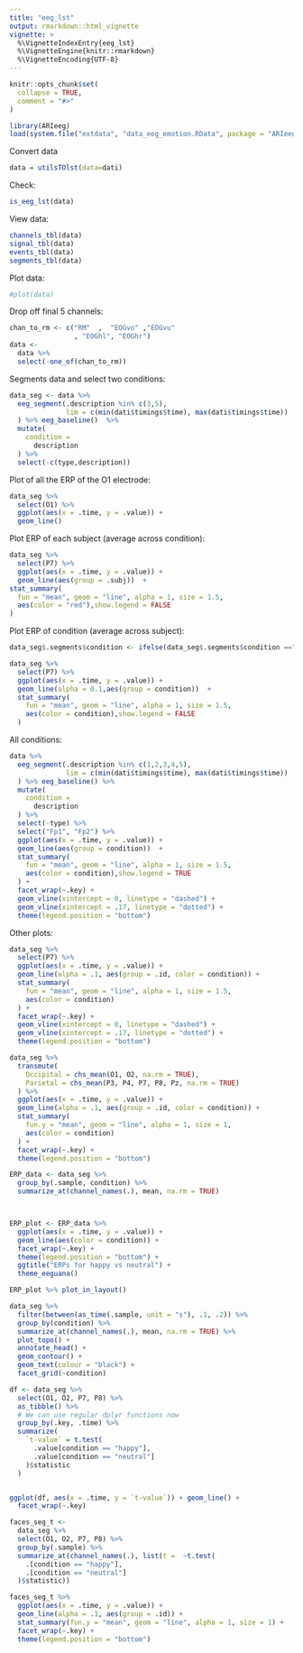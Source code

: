 ```yaml
---
title: "eeg_lst"
output: rmarkdown::html_vignette
vignette: >
  %\VignetteIndexEntry{eeg_lst}
  %\VignetteEngine{knitr::rmarkdown}
  %\VignetteEncoding{UTF-8}
---
```


```r
knitr::opts_chunk$set(
  collapse = TRUE,
  comment = "#>"
)
```

```r
library(ARIeeg)
load(system.file("extdata", "data_eeg_emotion.RData", package = "ARIeeg"))
```

Convert data 

```r
data = utilsTOlst(data=dati)
```

Check:

```r
is_eeg_lst(data)
```

View data:

```r
channels_tbl(data)
signal_tbl(data)
events_tbl(data)
segments_tbl(data)
```

Plot data:

```r
#plot(data) 
```

Drop off final 5 channels: 

```r
chan_to_rm <- c("RM"  ,  "EOGvo" ,"EOGvu"
                , "EOGhl", "EOGhr")
data <- 
  data %>%
  select(-one_of(chan_to_rm))
```

Segments data and select two conditions:

```r
data_seg <- data %>%
  eeg_segment(.description %in% c(3,5),
              lim = c(min(dati$timings$time), max(dati$timings$time))
  ) %>% eeg_baseline()  %>%
  mutate(
    condition =
      description
  ) %>%
  select(-c(type,description))
```

Plot of all the ERP of the O1 electrode:

```r
data_seg %>%
  select(O1) %>%
  ggplot(aes(x = .time, y = .value)) +
  geom_line()
```

Plot ERP of each subject (average across condition):

```r
data_seg %>%
  select(P7) %>%
  ggplot(aes(x = .time, y = .value)) +
  geom_line(aes(group = .subj))  +
stat_summary(
  fun = "mean", geom = "line", alpha = 1, size = 1.5,
  aes(color = "red"),show.legend = FALSE
) 
```

Plot ERP of condition (average across subject):

```r

data_seg$.segments$condition <- ifelse(data_seg$.segments$condition =="3", "Disgust Face", "Object")

data_seg %>%
  select(P7) %>%
  ggplot(aes(x = .time, y = .value)) +
  geom_line(alpha = 0.1,aes(group = condition))  +
  stat_summary(
    fun = "mean", geom = "line", alpha = 1, size = 1.5,
    aes(color = condition),show.legend = FALSE
  ) 
```

All conditions:

```r
data %>%
  eeg_segment(.description %in% c(1,2,3,4,5),
              lim = c(min(dati$timings$time), max(dati$timings$time))
  ) %>% eeg_baseline() %>%
  mutate(
    condition =
      description
  ) %>%
  select(-type) %>%
  select("Fp1", "Fp2") %>%
  ggplot(aes(x = .time, y = .value)) +
  geom_line(aes(group = condition))  +
  stat_summary(
    fun = "mean", geom = "line", alpha = 1, size = 1.5,
    aes(color = condition),show.legend = TRUE
  ) +
  facet_wrap(~.key) +
  geom_vline(xintercept = 0, linetype = "dashed") +
  geom_vline(xintercept = .17, linetype = "dotted") +
  theme(legend.position = "bottom")
```

Other plots:

```r
data_seg %>%
  select(P7) %>%
  ggplot(aes(x = .time, y = .value)) +
  geom_line(alpha = .1, aes(group = .id, color = condition)) +
  stat_summary(
    fun = "mean", geom = "line", alpha = 1, size = 1.5,
    aes(color = condition)
  ) +
  facet_wrap(~.key) +
  geom_vline(xintercept = 0, linetype = "dashed") +
  geom_vline(xintercept = .17, linetype = "dotted") +
  theme(legend.position = "bottom")

```

```r

data_seg %>%
  transmute(
    Occipital = chs_mean(O1, O2, na.rm = TRUE),
    Parietal = chs_mean(P3, P4, P7, P8, Pz, na.rm = TRUE)
  ) %>%
  ggplot(aes(x = .time, y = .value)) +
  geom_line(alpha = .1, aes(group = .id, color = condition)) +
  stat_summary(
    fun.y = "mean", geom = "line", alpha = 1, size = 1,
    aes(color = condition)
  ) +
  facet_wrap(~.key) +
  theme(legend.position = "bottom")
```

```r
ERP_data <- data_seg %>%
  group_by(.sample, condition) %>%
  summarize_at(channel_names(.), mean, na.rm = TRUE)



ERP_plot <- ERP_data %>%
  ggplot(aes(x = .time, y = .value)) +
  geom_line(aes(color = condition)) +
  facet_wrap(~.key) +
  theme(legend.position = "bottom") +
  ggtitle("ERPs for happy vs neutral") +
  theme_eeguana()

ERP_plot %>% plot_in_layout()

```

```r
data_seg %>%
  filter(between(as_time(.sample, unit = "s"), .1, .2)) %>%
  group_by(condition) %>%
  summarize_at(channel_names(.), mean, na.rm = TRUE) %>%
  plot_topo() +
  annotate_head() +
  geom_contour() +
  geom_text(colour = "black") +
  facet_grid(~condition)

```

```r
df <- data_seg %>%
  select(O1, O2, P7, P8) %>%
  as_tibble() %>%
  # We can use regular dplyr functions now
  group_by(.key, .time) %>%
  summarize(
    `t-value` = t.test(
      .value[condition == "happy"],
      .value[condition == "neutral"]
    )$statistic
  )


ggplot(df, aes(x = .time, y = `t-value`)) + geom_line() +
  facet_wrap(~.key)

```

```r

faces_seg_t <-
  data_seg %>%
  select(O1, O2, P7, P8) %>%
  group_by(.sample) %>%
  summarize_at(channel_names(.), list(t =  ~t.test(
    .[condition == "happy"],
    .[condition == "neutral"]
  )$statistic))

faces_seg_t %>%
  ggplot(aes(x = .time, y = .value)) +
  geom_line(alpha = .1, aes(group = .id)) +
  stat_summary(fun.y = "mean", geom = "line", alpha = 1, size = 1) +
  facet_wrap(~.key) +
  theme(legend.position = "bottom")
```

